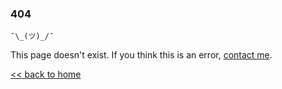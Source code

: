 
<Head title="404" />

### 404

`¯\_(ツ)_/¯`

This page doesn't exist. If you think this is an error, [contact me](/contact).

[<< back to home](/)